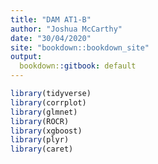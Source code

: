 ```yaml
---
title: "DAM AT1-B"
author: "Joshua McCarthy"
date: "30/04/2020"
site: "bookdown::bookdown_site"
output:
  bookdown::gitbook: default
---
```


```r
library(tidyverse)
library(corrplot)
library(glmnet)
library(ROCR)
library(xgboost)
library(plyr)
library(caret)
```


